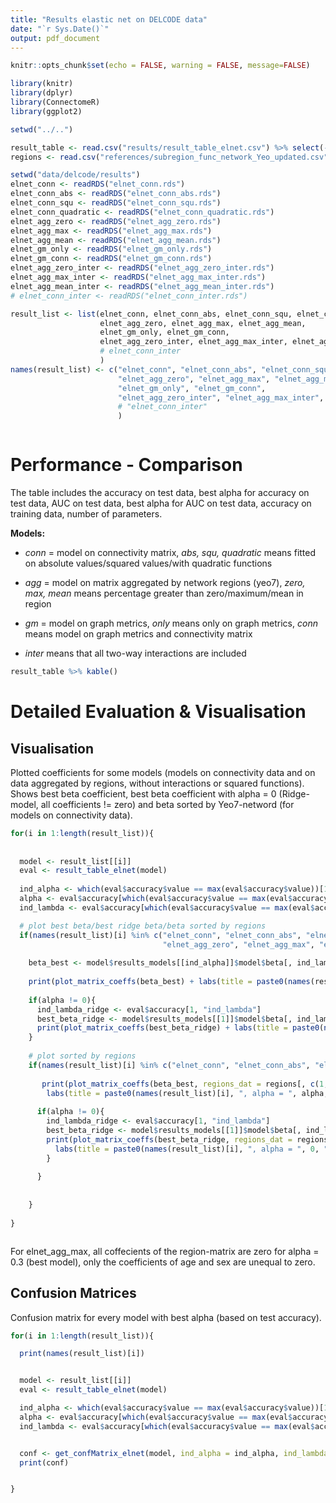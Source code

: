 ```yaml
---
title: "Results elastic net on DELCODE data"
date: "`r Sys.Date()`"
output: pdf_document
---
```


```r
knitr::opts_chunk$set(echo = FALSE, warning = FALSE, message=FALSE)

library(knitr)
library(dplyr)
library(ConnectomeR)
library(ggplot2)
```


```r

setwd("../..")

result_table <- read.csv("results/result_table_elnet.csv") %>% select(-X)
regions <- read.csv("references/subregion_func_network_Yeo_updated.csv", sep = ";")

setwd("data/delcode/results")
elnet_conn <- readRDS("elnet_conn.rds")
elnet_conn_abs <- readRDS("elnet_conn_abs.rds")
elnet_conn_squ <- readRDS("elnet_conn_squ.rds")
elnet_conn_quadratic <- readRDS("elnet_conn_quadratic.rds")
elnet_agg_zero <- readRDS("elnet_agg_zero.rds")
elnet_agg_max <- readRDS("elnet_agg_max.rds")
elnet_agg_mean <- readRDS("elnet_agg_mean.rds")
elnet_gm_only <- readRDS("elnet_gm_only.rds")
elnet_gm_conn <- readRDS("elnet_gm_conn.rds")
elnet_agg_zero_inter <- readRDS("elnet_agg_zero_inter.rds")
elnet_agg_max_inter <- readRDS("elnet_agg_max_inter.rds")
elnet_agg_mean_inter <- readRDS("elnet_agg_mean_inter.rds")
# elnet_conn_inter <- readRDS("elnet_conn_inter.rds")

result_list <- list(elnet_conn, elnet_conn_abs, elnet_conn_squ, elnet_conn_quadratic, 
                    elnet_agg_zero, elnet_agg_max, elnet_agg_mean,
                    elnet_gm_only, elnet_gm_conn,
                    elnet_agg_zero_inter, elnet_agg_max_inter, elnet_agg_mean_inter# ,
                    # elnet_conn_inter
                    )
names(result_list) <- c("elnet_conn", "elnet_conn_abs", "elnet_conn_squ" , "elnet_conn_quadratic",
                        "elnet_agg_zero", "elnet_agg_max", "elnet_agg_mean",
                        "elnet_gm_only", "elnet_gm_conn",
                        "elnet_agg_zero_inter", "elnet_agg_max_inter", "elnet_agg_mean_inter" #,
                        # "elnet_conn_inter" 
                        )



```

# Performance - Comparison

The table includes the accuracy on test data, best alpha for accuracy on test data, AUC on test data, best alpha for AUC on test data, accuracy on training data, number of parameters.

**Models:** 

* *conn* = model on connectivity matrix, *abs, squ, quadratic* means fitted on absolute values/squared values/with quadratic functions 

* *agg* = model on matrix aggregated by network regions (yeo7), *zero, max, mean* means percentage greater than zero/maximum/mean in region

* *gm* = model on graph metrics, *only* means only on graph metrics, *conn* means model on graph metrics and connectivity matrix

* *inter* means that all two-way interactions are included

```r

result_table %>% kable()

```

# Detailed Evaluation & Visualisation

## Visualisation

Plotted coefficients for some models (models on connectivity data and on data aggregated by regions, without interactions or squared functions). Shows best beta coefficient, best beta coefficient with alpha = 0 (Ridge-model, all coefficients != zero) and beta sorted by Yeo7-netword (for models on connectivity data).

\newpage 





```r

for(i in 1:length(result_list)){
  
 
  model <- result_list[[i]]
  eval <- result_table_elnet(model)
  
  ind_alpha <- which(eval$accuracy$value == max(eval$accuracy$value))[1]
  alpha <- eval$accuracy[which(eval$accuracy$value == max(eval$accuracy$value)), "alpha"][1]
  ind_lambda <- eval$accuracy[which(eval$accuracy$value == max(eval$accuracy$value)), "ind_lambda"][1]

  # plot best beta/best ridge beta/beta sorted by regions
  if(names(result_list)[i] %in% c("elnet_conn", "elnet_conn_abs", "elnet_conn_squ",
                                  "elnet_agg_zero", "elnet_agg_max", "elnet_agg_mean")){
    
    beta_best <- model$results_models[[ind_alpha]]$model$beta[, ind_lambda]
    
    print(plot_matrix_coeffs(beta_best) + labs(title = paste0(names(result_list)[i], ", alpha = ", alpha, " (best model)")))
    
    if(alpha != 0){
      ind_lambda_ridge <- eval$accuracy[1, "ind_lambda"]
      best_beta_ridge <- model$results_models[[1]]$model$beta[, ind_lambda_ridge]
      print(plot_matrix_coeffs(best_beta_ridge) + labs(title = paste0(names(result_list)[i], ", alpha = ", 0, " (best ridge model)")))
    }
    
    # plot sorted by regions
    if(names(result_list)[i] %in% c("elnet_conn", "elnet_conn_abs", "elnet_conn_squ")){
      
       print(plot_matrix_coeffs(beta_best, regions_dat = regions[, c(1, 4)]) + 
        labs(title = paste0(names(result_list)[i], ", alpha = ", alpha, " (best model), sorted by Yeo7 network")))
      
      if(alpha != 0){
        ind_lambda_ridge <- eval$accuracy[1, "ind_lambda"]
        best_beta_ridge <- model$results_models[[1]]$model$beta[, ind_lambda_ridge]
        print(plot_matrix_coeffs(best_beta_ridge, regions_dat = regions[, c(1, 4)]) + 
          labs(title = paste0(names(result_list)[i], ", alpha = ", 0, " (best ridge model), sorted by Yeo7 network")))
        }
      
      }
    
    
    }
  
}



```

For elnet_agg_max, all coffecients of the region-matrix are zero for alpha = 0.3 (best model), only the coefficients of age and sex are unequal to zero.

\newpage 




## Confusion Matrices

Confusion matrix for every model with best alpha (based on test accuracy).

```r

for(i in 1:length(result_list)){

  print(names(result_list)[i])


  model <- result_list[[i]]
  eval <- result_table_elnet(model)

  ind_alpha <- which(eval$accuracy$value == max(eval$accuracy$value))[1]
  alpha <- eval$accuracy[which(eval$accuracy$value == max(eval$accuracy$value)), "alpha"][1]
  ind_lambda <- eval$accuracy[which(eval$accuracy$value == max(eval$accuracy$value)), "ind_lambda"][1]


  conf <- get_confMatrix_elnet(model, ind_alpha = ind_alpha, ind_lambda = ind_lambda)
  print(conf)


}



```
